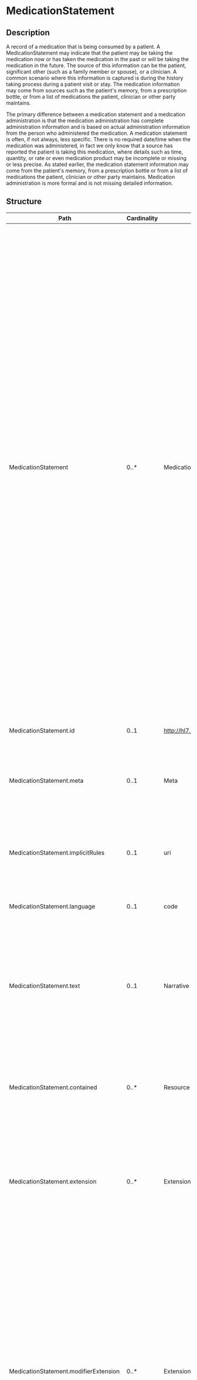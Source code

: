 # MedicationStatement
 ## Description 
 A record of a medication that is being consumed by a patient.   A MedicationStatement may indicate that the patient may be taking the medication now or has taken the medication in the past or will be taking the medication in the future.  The source of this information can be the patient, significant other (such as a family member or spouse), or a clinician.  A common scenario where this information is captured is during the history taking process during a patient visit or stay.   The medication information may come from sources such as the patient's memory, from a prescription bottle,  or from a list of medications the patient, clinician or other party maintains. 

The primary difference between a medication statement and a medication administration is that the medication administration has complete administration information and is based on actual administration information from the person who administered the medication.  A medication statement is often, if not always, less specific.  There is no required date/time when the medication was administered, in fact we only know that a source has reported the patient is taking this medication, where details such as time, quantity, or rate or even medication product may be incomplete or missing or less precise.  As stated earlier, the medication statement information may come from the patient's memory, from a prescription bottle or from a list of medications the patient, clinician or other party maintains.  Medication administration is more formal and is not missing detailed information.
 ## Structure 
 | Path | Cardinality | Type | Description 
 | ---- | ----------- | ---- | -------  
 | MedicationStatement | 0..* | MedicationStatement | A record of a medication that is being consumed by a patient.   A MedicationStatement may indicate that the patient may be taking the medication now or has taken the medication in the past or will be taking the medication in the future.  The source of this information can be the patient, significant other (such as a family member or spouse), or a clinician.  A common scenario where this information is captured is during the history taking process during a patient visit or stay.   The medication information may come from sources such as the patient's memory, from a prescription bottle,  or from a list of medications the patient, clinician or other party maintains. The primary difference between a medication statement and a medication administration is that the medication administration has complete administration information and is based on actual administration information from the person who administered the medication.  A medication statement is often, if not always, less specific.  There is no required date/time when the medication was administered, in fact we only know that a source has reported the patient is taking this medication, where details such as time, quantity, or rate or even medication product may be incomplete or missing or less precise.  As stated earlier, the medication statement information may come from the patient's memory, from a prescription bottle or from a list of medications the patient, clinician or other party maintains.  Medication administration is more formal and is not missing detailed information. 
 | MedicationStatement.id | 0..1 | http://hl7.org/fhirpath/System.String | The logical id of the resource, as used in the URL for the resource. Once assigned, this value never changes. 
 | MedicationStatement.meta | 0..1 | Meta | The metadata about the resource. This is content that is maintained by the infrastructure. Changes to the content might not always be associated with version changes to the resource. 
 | MedicationStatement.implicitRules | 0..1 | uri | A reference to a set of rules that were followed when the resource was constructed, and which must be understood when processing the content. Often, this is a reference to an implementation guide that defines the special rules along with other profiles etc. 
 | MedicationStatement.language | 0..1 | code | The base language in which the resource is written. 
 | MedicationStatement.text | 0..1 | Narrative | A human-readable narrative that contains a summary of the resource and can be used to represent the content of the resource to a human. The narrative need not encode all the structured data, but is required to contain sufficient detail to make it "clinically safe" for a human to just read the narrative. Resource definitions may define what content should be represented in the narrative to ensure clinical safety. 
 | MedicationStatement.contained | 0..* | Resource | These resources do not have an independent existence apart from the resource that contains them - they cannot be identified independently, and nor can they have their own independent transaction scope. 
 | MedicationStatement.extension | 0..* | Extension | May be used to represent additional information that is not part of the basic definition of the resource. To make the use of extensions safe and manageable, there is a strict set of governance  applied to the definition and use of extensions. Though any implementer can define an extension, there is a set of requirements that SHALL be met as part of the definition of the extension. 
 | MedicationStatement.modifierExtension | 0..* | Extension | May be used to represent additional information that is not part of the basic definition of the resource and that modifies the understanding of the element that contains it and/or the understanding of the containing element's descendants. Usually modifier elements provide negation or qualification. To make the use of extensions safe and manageable, there is a strict set of governance applied to the definition and use of extensions. Though any implementer is allowed to define an extension, there is a set of requirements that SHALL be met as part of the definition of the extension. Applications processing a resource are required to check for modifier extensions.Modifier extensions SHALL NOT change the meaning of any elements on Resource or DomainResource (including cannot change the meaning of modifierExtension itself). 
 | MedicationStatement.identifier | 0..* | Identifier | Identifiers associated with this Medication Statement that are defined by business processes and/or used to refer to it when a direct URL reference to the resource itself is not appropriate. They are business identifiers assigned to this resource by the performer or other systems and remain constant as the resource is updated and propagates from server to server. 
 | MedicationStatement.basedOn | 0..* | Reference | A plan, proposal or order that is fulfilled in whole or in part by this event. 
 | MedicationStatement.partOf | 0..* | Reference | A larger event of which this particular event is a component or step. 
 | MedicationStatement.status | 1..1 | code | A code representing the patient or other source's judgment about the state of the medication used that this statement is about.  Generally, this will be active or completed. 
 | MedicationStatement.statusReason | 0..* | CodeableConcept | Captures the reason for the current state of the MedicationStatement. 
 | MedicationStatement.category | 0..1 | CodeableConcept | Indicates where the medication is expected to be consumed or administered. 
 | MedicationStatement.medication[x] | 1..1 | CodeableConcept | Identifies the medication being administered. This is either a link to a resource representing the details of the medication or a simple attribute carrying a code that identifies the medication from a known list of medications. 
 | MedicationStatement.subject | 1..1 | Reference | The person, animal or group who is/was taking the medication. 
 | MedicationStatement.context | 0..1 | Reference | The encounter or episode of care that establishes the context for this MedicationStatement. 
 | MedicationStatement.effective[x] | 0..1 | dateTime | The interval of time during which it is being asserted that the patient is/was/will be taking the medication (or was not taking, when the MedicationStatement.taken element is No). 
 | MedicationStatement.dateAsserted | 0..1 | dateTime | The date when the medication statement was asserted by the information source. 
 | MedicationStatement.informationSource | 0..1 | Reference | The person or organization that provided the information about the taking of this medication. Note: Use derivedFrom when a MedicationStatement is derived from other resources, e.g. Claim or MedicationRequest. 
 | MedicationStatement.derivedFrom | 0..* | Reference | Allows linking the MedicationStatement to the underlying MedicationRequest, or to other information that supports or is used to derive the MedicationStatement. 
 | MedicationStatement.reasonCode | 0..* | CodeableConcept | A reason for why the medication is being/was taken. 
 | MedicationStatement.reasonReference | 0..* | Reference | Condition or observation that supports why the medication is being/was taken. 
 | MedicationStatement.note | 0..* | Annotation | Provides extra information about the medication statement that is not conveyed by the other attributes. 
 | MedicationStatement.dosage | 0..* | Dosage | Indicates how the medication is/was or should be taken by the patient. 
 ## Search Parameters 
 | Name | Type | Description  | Expression  
 | ---- | ---- | ------- | ------  
 | _text | string | Search on the narrative of the resource |   
 | _content | string | Search on the entire content of the resource |   
 | _id | token | Logical id of this artifact | Resource.id  
 | _lastUpdated | date | When the resource version last changed | Resource.meta.lastUpdated  
 | _profile | uri | Profiles this resource claims to conform to | Resource.meta.profile  
 | _query | token | A custom search profile that describes a specific defined query operation |   
 | _security | token | Security Labels applied to this resource | Resource.meta.security  
 | _source | uri | Identifies where the resource comes from | Resource.meta.source  
 | _tag | token | Tags applied to this resource | Resource.meta.tag  
 | code | token | Multiple Resources: * [AllergyIntolerance](allergyintolerance.html): Code that identifies the allergy or intolerance* [Condition](condition.html): Code for the condition* [DeviceRequest](devicerequest.html): Code for what is being requested/ordered* [DiagnosticReport](diagnosticreport.html): The code for the report, as opposed to codes for the atomic results, which are the names on the observation resource referred to from the result* [FamilyMemberHistory](familymemberhistory.html): A search by a condition code* [List](list.html): What the purpose of this list is* [Medication](medication.html): Returns medications for a specific code* [MedicationAdministration](medicationadministration.html): Return administrations of this medication code* [MedicationDispense](medicationdispense.html): Returns dispenses of this medicine code* [MedicationRequest](medicationrequest.html): Return prescriptions of this medication code* [MedicationStatement](medicationstatement.html): Return statements of this medication code* [Observation](observation.html): The code of the observation type* [Procedure](procedure.html): A code to identify a  procedure* [ServiceRequest](servicerequest.html): What is being requested/ordered | AllergyIntolerance.code / AllergyIntolerance.reaction.substance | Condition.code | (DeviceRequest.code.ofType(CodeableConcept)) | DiagnosticReport.code | FamilyMemberHistory.condition.code | List.code | Medication.code | (MedicationAdministration.medication.ofType(CodeableConcept)) | (MedicationDispense.medication.ofType(CodeableConcept)) | (MedicationRequest.medication.ofType(CodeableConcept)) | (MedicationStatement.medication.ofType(CodeableConcept)) | Observation.code | Procedure.code | ServiceRequest.code  
 | identifier | token | Multiple Resources: * [AllergyIntolerance](allergyintolerance.html): External ids for this item* [CarePlan](careplan.html): External Ids for this plan* [CareTeam](careteam.html): External Ids for this team* [Composition](composition.html): Version-independent identifier for the Composition* [Condition](condition.html): A unique identifier of the condition record* [Consent](consent.html): Identifier for this record (external references)* [DetectedIssue](detectedissue.html): Unique id for the detected issue* [DeviceRequest](devicerequest.html): Business identifier for request/order* [DiagnosticReport](diagnosticreport.html): An identifier for the report* [DocumentManifest](documentmanifest.html): Unique Identifier for the set of documents* [DocumentReference](documentreference.html): Master Version Specific Identifier* [Encounter](encounter.html): Identifier(s) by which this encounter is known* [EpisodeOfCare](episodeofcare.html): Business Identifier(s) relevant for this EpisodeOfCare* [FamilyMemberHistory](familymemberhistory.html): A search by a record identifier* [Goal](goal.html): External Ids for this goal* [ImagingStudy](imagingstudy.html): Identifiers for the Study, such as DICOM Study Instance UID and Accession number* [Immunization](immunization.html): Business identifier* [List](list.html): Business identifier* [MedicationAdministration](medicationadministration.html): Return administrations with this external identifier* [MedicationDispense](medicationdispense.html): Returns dispenses with this external identifier* [MedicationRequest](medicationrequest.html): Return prescriptions with this external identifier* [MedicationStatement](medicationstatement.html): Return statements with this external identifier* [NutritionOrder](nutritionorder.html): Return nutrition orders with this external identifier* [Observation](observation.html): The unique id for a particular observation* [Procedure](procedure.html): A unique identifier for a procedure* [RiskAssessment](riskassessment.html): Unique identifier for the assessment* [ServiceRequest](servicerequest.html): Identifiers assigned to this order* [SupplyDelivery](supplydelivery.html): External identifier* [SupplyRequest](supplyrequest.html): Business Identifier for SupplyRequest* [VisionPrescription](visionprescription.html): Return prescriptions with this external identifier | AllergyIntolerance.identifier / CarePlan.identifier | CareTeam.identifier | Composition.identifier | Condition.identifier | Consent.identifier | DetectedIssue.identifier | DeviceRequest.identifier | DiagnosticReport.identifier | DocumentManifest.masterIdentifier | DocumentManifest.identifier | DocumentReference.masterIdentifier | DocumentReference.identifier | Encounter.identifier | EpisodeOfCare.identifier | FamilyMemberHistory.identifier | Goal.identifier | ImagingStudy.identifier | Immunization.identifier | List.identifier | MedicationAdministration.identifier | MedicationDispense.identifier | MedicationRequest.identifier | MedicationStatement.identifier | NutritionOrder.identifier | Observation.identifier | Procedure.identifier | RiskAssessment.identifier | ServiceRequest.identifier | SupplyDelivery.identifier | SupplyRequest.identifier | VisionPrescription.identifier  
 | patient | reference | Multiple Resources: * [AllergyIntolerance](allergyintolerance.html): Who the sensitivity is for* [CarePlan](careplan.html): Who the care plan is for* [CareTeam](careteam.html): Who care team is for* [ClinicalImpression](clinicalimpression.html): Patient or group assessed* [Composition](composition.html): Who and/or what the composition is about* [Condition](condition.html): Who has the condition?* [Consent](consent.html): Who the consent applies to* [DetectedIssue](detectedissue.html): Associated patient* [DeviceRequest](devicerequest.html): Individual the service is ordered for* [DeviceUseStatement](deviceusestatement.html): Search by subject - a patient* [DiagnosticReport](diagnosticreport.html): The subject of the report if a patient* [DocumentManifest](documentmanifest.html): The subject of the set of documents* [DocumentReference](documentreference.html): Who/what is the subject of the document* [Encounter](encounter.html): The patient or group present at the encounter* [EpisodeOfCare](episodeofcare.html): The patient who is the focus of this episode of care* [FamilyMemberHistory](familymemberhistory.html): The identity of a subject to list family member history items for* [Flag](flag.html): The identity of a subject to list flags for* [Goal](goal.html): Who this goal is intended for* [ImagingStudy](imagingstudy.html): Who the study is about* [Immunization](immunization.html): The patient for the vaccination record* [List](list.html): If all resources have the same subject* [MedicationAdministration](medicationadministration.html): The identity of a patient to list administrations  for* [MedicationDispense](medicationdispense.html): The identity of a patient to list dispenses  for* [MedicationRequest](medicationrequest.html): Returns prescriptions for a specific patient* [MedicationStatement](medicationstatement.html): Returns statements for a specific patient.* [NutritionOrder](nutritionorder.html): The identity of the person who requires the diet, formula or nutritional supplement* [Observation](observation.html): The subject that the observation is about (if patient)* [Procedure](procedure.html): Search by subject - a patient* [RiskAssessment](riskassessment.html): Who/what does assessment apply to?* [ServiceRequest](servicerequest.html): Search by subject - a patient* [SupplyDelivery](supplydelivery.html): Patient for whom the item is supplied* [VisionPrescription](visionprescription.html): The identity of a patient to list dispenses for | AllergyIntolerance.patient / CarePlan.subject.where(resolve() is Patient) | CareTeam.subject.where(resolve() is Patient) | ClinicalImpression.subject.where(resolve() is Patient) | Composition.subject.where(resolve() is Patient) | Condition.subject.where(resolve() is Patient) | Consent.patient | DetectedIssue.patient | DeviceRequest.subject.where(resolve() is Patient) | DeviceUseStatement.subject | DiagnosticReport.subject.where(resolve() is Patient) | DocumentManifest.subject.where(resolve() is Patient) | DocumentReference.subject.where(resolve() is Patient) | Encounter.subject.where(resolve() is Patient) | EpisodeOfCare.patient | FamilyMemberHistory.patient | Flag.subject.where(resolve() is Patient) | Goal.subject.where(resolve() is Patient) | ImagingStudy.subject.where(resolve() is Patient) | Immunization.patient | List.subject.where(resolve() is Patient) | MedicationAdministration.subject.where(resolve() is Patient) | MedicationDispense.subject.where(resolve() is Patient) | MedicationRequest.subject.where(resolve() is Patient) | MedicationStatement.subject.where(resolve() is Patient) | NutritionOrder.patient | Observation.subject.where(resolve() is Patient) | Procedure.subject.where(resolve() is Patient) | RiskAssessment.subject.where(resolve() is Patient) | ServiceRequest.subject.where(resolve() is Patient) | SupplyDelivery.patient | VisionPrescription.patient  
 | medication | reference | Multiple Resources: * [MedicationAdministration](medicationadministration.html): Return administrations of this medication resource* [MedicationDispense](medicationdispense.html): Returns dispenses of this medicine resource* [MedicationRequest](medicationrequest.html): Return prescriptions for this medication reference* [MedicationStatement](medicationstatement.html): Return statements of this medication reference | (MedicationAdministration.medication.ofType(Reference)) / (MedicationDispense.medication.ofType(Reference)) | (MedicationRequest.medication.ofType(Reference)) | (MedicationStatement.medication.ofType(Reference))  
 | status | token | Multiple Resources: * [MedicationAdministration](medicationadministration.html): MedicationAdministration event status (for example one of active/paused/completed/nullified)* [MedicationDispense](medicationdispense.html): Returns dispenses with a specified dispense status* [MedicationRequest](medicationrequest.html): Status of the prescription* [MedicationStatement](medicationstatement.html): Return statements that match the given status | MedicationAdministration.status / MedicationDispense.status | MedicationRequest.status | MedicationStatement.status  
 | category | token | Returns statements of this category of medicationstatement | MedicationStatement.category  
 | context | reference | Returns statements for a specific context (episode or episode of Care). | MedicationStatement.context  
 | effective | date | Date when patient was taking (or not taking) the medication | MedicationStatement.effective  
 | part-of | reference | Returns statements that are part of another event. | MedicationStatement.partOf  
 | source | reference | Who or where the information in the statement came from | MedicationStatement.informationSource  
 | subject | reference | The identity of a patient, animal or group to list statements for | MedicationStatement.subject  
 | _iguhealth-version-seq | number | The version sequence of the resource | Resource.meta.extension.where(url='https://iguhealth.app/version-sequence').value  
 | _iguhealth-author | token | The author of the resource | Resource.meta.extension.where(url='https://iguhealth.app/author').value  
